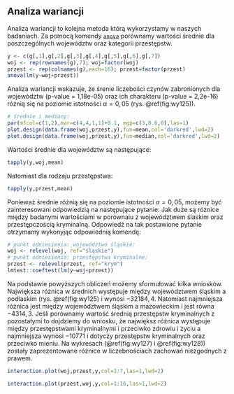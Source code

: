 ## Analiza wariancji {#part_12.3}

Analiza wariancji to kolejna metoda którą wykorzystamy w naszych badaniach.
Za pomocą komendy [`anova`](https://rdrr.io/r/stats/anova.html) porównamy wartości średnie dla poszczególnych województw oraz kategorii przestępstw.
```r
y <- c(g[,1],g[,2],g[,3],g[,4],g[,5],g[,6],g[,7])
woj <- rep(rownames(g),7); woj=factor(woj)
przest <- rep(colnames(g),each=16); przest=factor(przest)
anova(lm(y~woj+przest))
```
Analiza wariancji wskazuje, że śrenie liczebości czynów zabronionych dla województw (p-value = 1,18e-05) oraz ich charakteru (p-value = 2,2e-16) różnią się na poziomie istotności $\alpha = 0,05$ (rys. \@ref(fig:wy125)).
```r
# średnie i mediany:
par(mfcol=c(1,2),mar=c(4,4,1,1)+0.1, mgp=c(3,0.6,0),las=1)
plot.design(data.frame(woj,przest,y),fun=mean,col='darkred',lwd=2)
plot.design(data.frame(woj,przest,y),fun=median,col='darkred',lwd=2)
```
Wartości średnie dla województw są następujące:
```r
tapply(y,woj,mean)
```
Natomiast dla rodzaju przestępstwa:
```r
tapply(y,przest,mean)
```
Ponieważ średnie różnią się na poziomie istotności $\alpha = 0,05$, możemy być zainteresowani odpowiedzią na następujące pytanie: Jak duże są różnice między badanymi wartościami w porównaiu z województwem ślaskim oraz przestępczością kryminalną. Odpowiedź na tak postawione pytanie otrzymamy wykonyjąc odpowiednią komendę:
```r
# punkt odniesienia: województwo śląskie:
woj <- relevel(woj, ref="śląskie")
# punkt odniesienia: przestępstwa kryminalne:
przest <- relevel(przest, ref="krym")
lmtest::coeftest(lm(y~woj+przest))
```
Na podstawie powyższych obliczeń możemy sformułować kilka wniosków. Największa
różnica w średnich występuje między województwem śląskim a podlaskim (rys. \@ref(fig:wy125) i wynosi $-32184,4$. Natomiast najmniejsza różnica jest między województwem
śląskim a mazowieckim i jest równa $-4314,3$. Jeśli porównamy wartość średnią przestępstw kryminalnych z pozostałymi to dojdziemy do wniosku, że największ różnica
występuje między przestępstwami kryminalnymi i przeciwko zdrowiu i życiu a najmniejsza wynosi $-10771$ i dotyczy przestępstw kryminalnych oraz przeciwko mieniu.
Na wykresach (\@ref(fig:wy127) i \@ref(fig:wy128)) zostały zaprezentowane różnice w liczebnościach zachowań niezgodnych z prawem.
```r
interaction.plot(woj,przest,y,col=1:7,las=1,lwd=2)
```
```r
interaction.plot(przest,woj,y,col=1:16,las=1,lwd=2)
```

